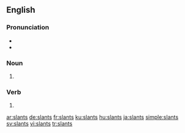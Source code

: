 ==English==

===Pronunciation===
* {{IPA|/ˈslænts/|lang=en}}
* {{hyphenation|slants|lang=en}}

===Noun===
{{head|en|noun plural form}}

# {{plural of|slant|lang=en}}

===Verb===
{{head|en|verb form}}

# {{en-third-person singular of|slant}}

[[ar:slants]]
[[de:slants]]
[[fr:slants]]
[[ku:slants]]
[[hu:slants]]
[[ja:slants]]
[[simple:slants]]
[[sv:slants]]
[[vi:slants]]
[[tr:slants]]
